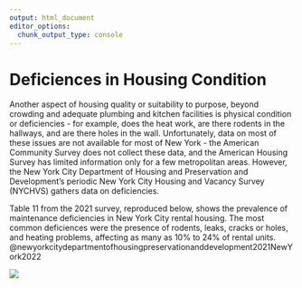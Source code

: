 ```yaml
---
output: html_document
editor_options: 
  chunk_output_type: console
---
```


# Deficiences in Housing Condition

Another aspect of housing quality or suitability to purpose, beyond crowding and adequate plumbing and kitchen facilities is physical condition or deficiencies - for example, does the heat work, are there rodents in the hallways, and are there holes in the wall. Unfortunately, data on most of these issues are not available for most of New York - the American Community Survey does not collect these data, and the American Housing Survey has limited information only for a few metropolitan areas. However, the New York City Department of Housing and Preservation and Development's periodic New York City Housing and Vacancy Survey (NYCHVS) gathers data on deficiencies.

Table 11 from the 2021 survey, reproduced below, shows the prevalence of maintenance deficiencies in New York City rental housing. The most common deficiences were the presence of rodents, leaks, cracks or holes, and heating problems, affecting as many as 10% to 24% of rental units. @newyorkcitydepartmentofhousingpreservationanddevelopment2021NewYork2022

![](images/image-1724408426.png)
